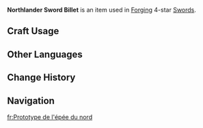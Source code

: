 {{Item Infobox
|id           = 101101
|image        = Item Northlander Sword Billet.png
|type         = Materials
|group        = Northlander Billets
|group2       = Forging Materials
|invCategory  = Materials
|rarity       = 4
|description  = Weapon forging material. Can be used to forge 4-star swords. Philosophers believe marble has the potential to be sculpted into a beautiful statue. Likewise, these billets have the potential to become something greater.
|source1      = Dropped by [[Weekly Bosses]]
|source2      = Purchased from [[With Wind Comes Glory]]
|source3      = Reward from Level 4 [[Sacred Sakura's Favor]]
|source4      = [[Northlander Billet Trove]]
|source5      = [[The Farmer's Treasure]] Quest
}}
'''Northlander Sword Billet''' is an item used in [[Forging]] 4-star [[Swords]].

==Craft Usage==
{{Craft Usage}}

==Other Languages==
{{Other Languages
|en      = Northlander Sword Billet
|zhs     = 北陆单手剑原胚
|zhs_rm  = Běilù Dānshǒu-jiàn Yuánpēi
|zht     = 北陸單手劍原胚
|zht_rm  = Běilù Dānshǒu-jiàn Yuánpēi
|zh_tl   = 
|ja      = 北陸片手剣の原型
|ja_rm   = Hokuriku Katateken no Genkei
|ja_tl   = 
|ko      = 북대륙의 한손검 원형
|ko_rm   = Bukdaeryuk-ui Hansongeom Wonhyeong
|ko_tl   = Northland's One-handed Sword Prototype
|es      = Prototipo de espada del Norte
|es_tl   = Northern Sword Prototype
|fr      = Base d'épée du nord
|fr_tl   = Northern Sword Base
|ru      = Заготовка одноручного меча северянина
|ru_tl   = 
|th      = Northlander Sword Billet
|vi      = Phôi Kiếm Đơn Bắc Lục
|vi_tl   = 
|de      = Unbearbeiteter Einhänder des Nordens
|de_tl   = Unworked One-Handed Sword of the North
|id      = Northlander Sword Billet
|pt      = Protótipo de Espada do Território do Norte
|pt_tl   = 
}}

==Change History==
{{Change History|1.0}}

==Navigation==
{{Material Navbox|type=Crafting Materials}}

[[fr:Prototype de l'épée du nord]]